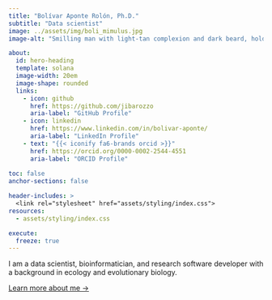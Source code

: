 ```yaml
---
title: "Bolívar Aponte Rolón, Ph.D."
subtitle: "Data scientist"
image: ../assets/img/boli_mimulus.jpg
image-alt: "Smilling man with light-tan complexion and dark beard, holding a Mimulus flower the mountainous outdoors"

about:
  id: hero-heading
  template: solana
  image-width: 20em
  image-shape: rounded
  links:
    - icon: github
      href: https://github.com/jibarozzo
      aria-label: "GitHub Profile"
    - icon: linkedin  
      href: https://www.linkedin.com/in/bolivar-aponte/
      aria-label: "LinkedIn Profile"
    - text: "{{< iconify fa6-brands orcid >}}"
      href: https://orcid.org/0000-0002-2544-4551
      aria-label: "ORCID Profile"
     
toc: false
anchor-sections: false

header-includes: >
  <link rel="stylesheet" href="assets/styling/index.css">
resources:
  - assets/styling/index.css

execute: 
  freeze: true
---
```


::: {#hero-heading}
I am a data scientist, bioinformatician, and research software developer with a background in ecology and evolutionary biology. 

[Learn more about me &rarr;](/about/index.html){.about-links .subtitle}

:::

